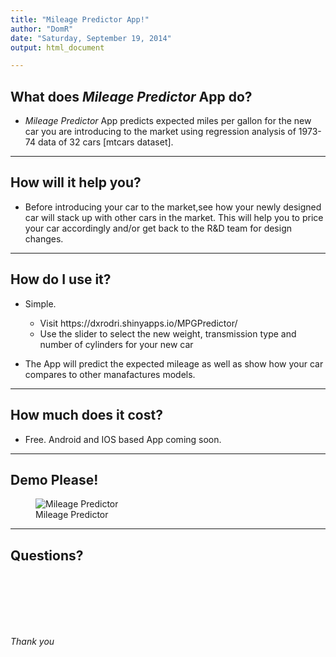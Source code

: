 ```yaml
---
title: "Mileage Predictor App!"
author: "DomR"
date: "Saturday, September 19, 2014"
output: html_document

---
```

  
## What does _Mileage Predictor_ App do?

* _Mileage Predictor_ App predicts expected miles per gallon for the new car you are introducing to the market using regression analysis of 1973-74  data of 32 cars [mtcars dataset].
  
  
--- 
  
## How will it help you?

* Before introducing your car to the market,see how your newly designed car will stack up with other cars in the market. This will help you to price your car accordingly and/or get back to the R&D  team for design changes.


---

## How do I use it?

* Simple.

  + Visit https://dxrodri.shinyapps.io/MPGPredictor/
  + Use the slider to select the new weight, transmission type and number of cylinders for your new car
  
* The App will predict the expected mileage as well as show how your car compares to other manafactures models.  
  
---

## How much does it cost?

* Free. Android and IOS based App coming soon.

---

## Demo Please!
![Mileage Predictor](MPGPredictor.png)

---

## Questions?

<br />
<br />
<br />
<br />
<br />

_Thank you_

